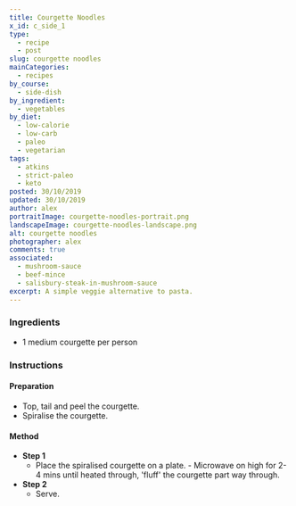 ```yaml
---
title: Courgette Noodles
x_id: c_side_1
type:
  - recipe
  - post
slug: courgette noodles
mainCategories: 
  - recipes
by_course:
  - side-dish
by_ingredient:
  - vegetables
by_diet:
  - low-calorie
  - low-carb
  - paleo
  - vegetarian
tags: 
  - atkins
  - strict-paleo
  - keto
posted: 30/10/2019
updated: 30/10/2019
author: alex
portraitImage: courgette-noodles-portrait.png
landscapeImage: courgette-noodles-landscape.png
alt: courgette noodles
photographer: alex
comments: true
associated: 
  - mushroom-sauce
  - beef-mince
  - salisbury-steak-in-mushroom-sauce
excerpt: A simple veggie alternative to pasta.
---
```


<Ingredients>

### Ingredients
  
  - 1 medium courgette per person

</Ingredients>

<Instructions>

### Instructions

#### Preparation
  - Top, tail and peel the courgette.
  - Spiralise the courgette.

#### Method

  - **Step 1**
    - Place the spiralised courgette on a plate. -  Microwave on high for 2-4 mins until heated through, 'fluff' the courgette part way through.
  - **Step 2**
    - Serve.

</Instructions>



